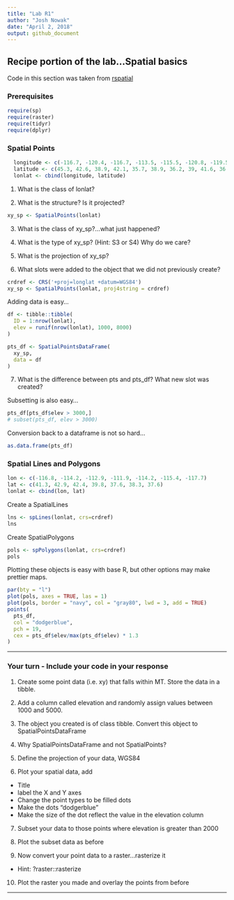 ```yaml
---
title: "Lab R1"
author: "Josh Nowak"
date: "April 2, 2018"
output: github_document
---
```


##  Recipe portion of the lab...Spatial basics

Code in this section was taken from [rspatial](http://www.rspatial.org/spatial/rst/3-vectordata.html)

### Prerequisites
```r

require(sp)
require(raster)
require(tidyr)
require(dplyr)

```

###  Spatial Points
```r
  longitude <- c(-116.7, -120.4, -116.7, -113.5, -115.5, -120.8, -119.5, -113.7, -113.7, -110.7)
  latitude <- c(45.3, 42.6, 38.9, 42.1, 35.7, 38.9, 36.2, 39, 41.6, 36.9)
  lonlat <- cbind(longitude, latitude)
```

1) What is the class of lonlat?

2) What is the structure?  Is it projected?


```r
xy_sp <- SpatialPoints(lonlat)

```

3) What is the class of xy_sp?...what just happened?

4) What is the type of xy_sp? (Hint: S3 or S4)  Why do we care?

5) What is the projection of xy_sp?

6) What slots were added to the object that we did not previously create?

```r
crdref <- CRS('+proj=longlat +datum=WGS84')
xy_sp <- SpatialPoints(lonlat, proj4string = crdref)
```

Adding data is easy...

```r
df <- tibble::tibble(
  ID = 1:nrow(lonlat),
  elev = runif(nrow(lonlat), 1000, 8000)
)

pts_df <- SpatialPointsDataFrame(
  xy_sp,
  data = df
)
```

7) What is the difference between pts and pts_df?  What new slot was created?

Subsetting is also easy...

```r
pts_df[pts_df$elev > 3000,]
# subset(pts_df, elev > 3000)
```

Conversion back to a dataframe is not so hard...
```r
as.data.frame(pts_df)
```


### Spatial Lines and Polygons

```r
lon <- c(-116.8, -114.2, -112.9, -111.9, -114.2, -115.4, -117.7)
lat <- c(41.3, 42.9, 42.4, 39.8, 37.6, 38.3, 37.6)
lonlat <- cbind(lon, lat)
```

Create a SpatialLines
```r
lns <- spLines(lonlat, crs=crdref)
lns
```

Create SpatialPolygons
```r
pols <- spPolygons(lonlat, crs=crdref)
pols
```

Plotting these objects is easy with base R, but other options may make prettier 
maps.

```r
par(bty = "l")
plot(pols, axes = TRUE, las = 1)
plot(pols, border = "navy", col = "gray80", lwd = 3, add = TRUE)
points(
  pts_df, 
  col = "dodgerblue", 
  pch = 19, 
  cex = pts_df$elev/max(pts_df$elev) * 1.3
)
```


***

### Your turn - Include your code in your response

1) Create some point data (i.e. xy) that falls within MT.  Store the data in a tibble.

2) Add a column called elevation and randomly assign values between 1000 and 5000.

3) The object you created is of class tibble.  Convert this object to SpatialPointsDataFrame

4) Why SpatialPointsDataFrame and not SpatialPoints?

5) Define the projection of your data, WGS84

6) Plot your spatial data, add
  - Title
  - label the X and Y axes
  - Change the point types to be filled dots
  - Make the dots "dodgerblue"
  - Make the size of the dot reflect the value in the elevation column

7) Subset your data to those points where elevation is greater than 2000

8) Plot the subset data as before

9) Now convert your point data to a raster...rasterize it
  - Hint: ?raster::rasterize

10) Plot the raster you made and overlay the points from before

***

